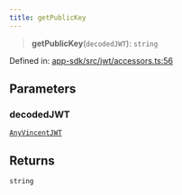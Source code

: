 ```yaml
---
title: getPublicKey
---
```


> **getPublicKey**(`decodedJWT`): `string`

Defined in: [app-sdk/src/jwt/accessors.ts:56](https://github.com/LIT-Protocol/Vincent/blob/59bbcc58961d006596c8c80671cc1200f69f2946/packages/libs/app-sdk/src/jwt/accessors.ts#L56)

## Parameters

### decodedJWT

[`AnyVincentJWT`](/api-reference/app-sdk/jwt/type-aliases/AnyVincentJWT)

## Returns

`string`

